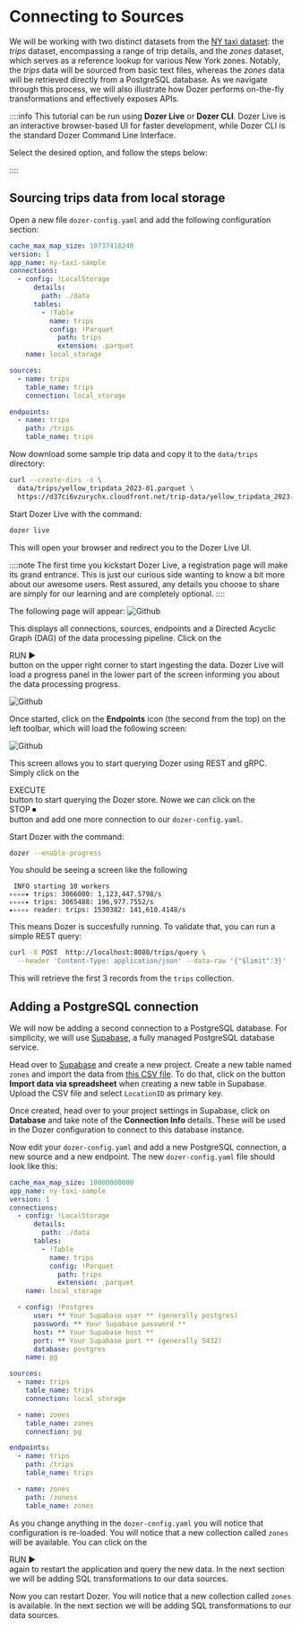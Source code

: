 

# Connecting to Sources

We will be working with two distinct datasets from the [NY taxi dataset](https://www.nyc.gov/site/tlc/about/tlc-trip-record-data.page): the *trips* dataset, encompassing a range of trip details, and the *zones* dataset, which serves as a reference lookup for various New York zones. Notably, the *trips* data will be sourced from basic text files, whereas the *zones* data will be retrieved directly from a PostgreSQL database. As we navigate through this process, we will also illustrate how Dozer performs on-the-fly transformations and effectively exposes APIs.

::::info
This tutorial can be run using **Dozer Live** or **Dozer CLI**. Dozer Live is an interactive browser-based UI for faster development,
while Dozer CLI is the standard Dozer Command Line Interface. 

Select the desired option, and follow the steps below:

<Tabs groupId="tool">
  <TabItem value="live" label="Dozer Live">
  </TabItem>
  <TabItem value="cli" label="Dozer CLI">
  </TabItem>
</Tabs>

::::

## Sourcing trips data from local storage

Open a new file `dozer-config.yaml` and add the following configuration section:

```yaml
cache_max_map_size: 10737418240
version: 1
app_name: ny-taxi-sample
connections:
  - config: !LocalStorage
      details:
        path: ./data
      tables:
        - !Table
          name: trips
          config: !Parquet
            path: trips
            extension: .parquet
    name: local_storage

sources:
  - name: trips
    table_name: trips
    connection: local_storage

endpoints:
  - name: trips
    path: /trips
    table_name: trips
```

Now download some sample trip data and copy it to the `data/trips` directory:

```bash 
curl --create-dirs -o \
  data/trips/yellow_tripdata_2023-01.parquet \
  https://d37ci6vzurychx.cloudfront.net/trip-data/yellow_tripdata_2023-01.parquet
```

<Tabs groupId="tool">
<TabItem value="live" label="Dozer Live">

Start Dozer Live with the command:
```bash
dozer live
```
This will open your browser and redirect you to the Dozer Live UI.

::::note
The first time you kickstart Dozer Live, a registration page will make its grand entrance. This is just our curious side wanting to know a bit more about our awesome users. Rest assured, any details you choose to share are simply for our learning and are completely optional.
::::

The following page will appear:
![Github](img/live_start.png)

This displays all connections, sources, endpoints and a Directed Acyclic Graph (DAG) of the data processing pipeline. Click on the <div className="live-button">RUN ▶</div> button on the upper right 
corner to start ingesting the data. Dozer Live will load a progress panel in the lower part of the screen informing you about the data processing progress.

![Github](img/live_progress.png)

Once started, click on the **Endpoints** icon (the second from the top) on the left toolbar, which will load the following screen: 

![Github](img/live_query.png)

This screen allows you to start querying Dozer using REST and gRPC. Simply click on the <div className="live-button">EXECUTE</div> button to start querying the Dozer store.
Nowe we can click on the <div className="live-button">STOP ⏹</div> button and add one more connection to our `dozer-config.yaml`.


  </TabItem>

  <TabItem value="cli" label="Dozer CLI">

Start Dozer with the command:

```bash
dozer --enable-progress
```

You should be seeing a screen like the following
```
 INFO starting 10 workers
▹▹▹▹▸ trips: 3066000: 1,123,447.5798/s
▹▹▹▹▸ trips: 3065488: 196,977.7552/s
▸▹▹▹▹ reader: trips: 1530382: 141,610.4148/s
```

This means Dozer is succesfully running. To validate that, you can run a simple REST query:

```bash
curl -X POST  http://localhost:8080/trips/query \
  --header 'Content-Type: application/json' --data-raw '{"$limit":3}'
```

This will retrieve the first 3 records from the `trips` collection.
  </TabItem>
</Tabs>


## Adding a PostgreSQL connection

We will now be adding a second connection to a PostgreSQL database. For simplicity, we will use [Supabase](htpps://www.supabase.com), a fully managed PostgreSQL database service.

Head over to [Supabase](htpps://www.supabase.com) and create a new project. Create a new table named `zones` and import the data from [this CSV file](https://d37ci6vzurychx.cloudfront.net/misc/taxi+_zone_lookup.csv). To do that, click on the button **Import data via spreadsheet** when creating a  new table in Supabase. Upload the CSV file and select `LocationID` as primary key.

Once created, head over to your project settings in Supabase, click on **Database** and take note of the **Connection Info** details. These will be used in the Dozer configuration to connect to this database instance.

Now edit your `dozer-config.yaml` and add a new PostgreSQL connection, a new source and a new endpoint. The new `dozer-config.yaml` file should look like this:

```yaml
cache_max_map_size: 10000000000
app_name: ny-taxi-sample
version: 1
connections:
  - config: !LocalStorage
      details:
        path: ./data
      tables:
        - !Table
          name: trips
          config: !Parquet
            path: trips
            extension: .parquet
    name: local_storage

  - config: !Postgres
      user: ** Your Supabase user ** (generally postgres)
      password: ** Your Supabase password **
      host: ** Your Supabase host **
      port: ** Your Supabase port ** (generally 5432)
      database: postgres
    name: pg

sources:
  - name: trips
    table_name: trips
    connection: local_storage

  - name: zones
    table_name: zones
    connection: pg

endpoints:
  - name: trips
    path: /trips
    table_name: trips

  - name: zones
    path: /zoness
    table_name: zones

```

<Tabs groupId="tool">
  <TabItem value="live" label="Dozer Live">

As you change anything in the `dozer-config.yaml` you will notice that configuration is re-loaded. You will notice that a new collection called `zones` will be available.
You can click on the <div className="live-button">RUN ▶</div> again to restart the application and query the new data. In the next section we will be adding SQL transformations to our data sources.

  </TabItem>
  <TabItem value="cli" label="Dozer CLI">

Now you can restart Dozer. You will notice that a new collection called `zones` is available. In the next section we will be adding SQL transformations to our data sources.

  </TabItem>
</Tabs>
